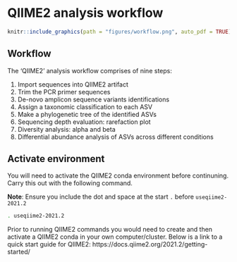 # QIIME2 analysis workflow
```r
knitr::include_graphics(path = "figures/workflow.png", auto_pdf = TRUE)
``` 

## Workflow

The 'QIIME2' analysis workflow comprises of nine steps:

1. Import sequences into QIIME2 artifact
2. Trim the PCR primer sequences
3. De-novo amplicon sequence variants identifications
4. Assign a taxonomic classification to each ASV
5. Make a phylogenetic tree of the identified ASVs
6. Sequencing depth evaluation: rarefaction plot
7. Diversity analysis: alpha and beta
8. Differential abundance analysis of ASVs across different conditions

## Activate environment
You will need to activate the QIIME2 conda environment before continuning. Carry this out with the following command.

__Note__: Ensure you include the dot and space at the start `. ` before `useqiime2-2021.2`

```bash
. useqiime2-2021.2
```

Prior to running QIIME2 commands you would need to create and then activate a QIIME2 conda in your own computer/cluster. Below is a link to a quick start guide for QIIME2:
https://docs.qiime2.org/2021.2/getting-started/